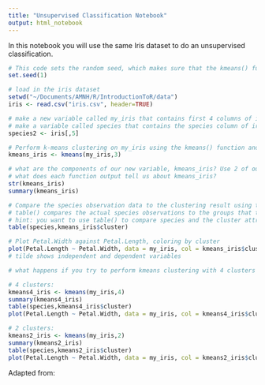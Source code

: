 ```yaml
---
title: "Unsupervised Classification Notebook"
output: html_notebook
---
```

In this notebook you will use the same Iris dataset to do an unsupervised classification. 

```r
# This code sets the random seed, which makes sure that the kmeans() function generates random numbers. Don't remove this line. 
set.seed(1)
```


```r
# load in the iris dataset
setwd("~/Documents/AMNH/R/IntroductionToR/data")
iris <- read.csv("iris.csv", header=TRUE)
```


```r
# make a new variable called my_iris that contains first 4 columns of iris
# make a variable called species that contains the species column of iris
species2 <- iris[,5] 
```


```r
# Perform k-means clustering on my_iris using the kmeans() function and save the output to new variable called kmeans_iris
kmeans_iris <- kmeans(my_iris,3)
```


```r
# what are the components of our new variable, kmeans_iris? Use 2 of our data exploration functions to find out. 
# what does each function output tell us about kmeans_iris?
str(kmeans_iris)
summary(kmeans_iris)
```


```r
# Compare the species observation data to the clustering result using table()
# table() compares the actual species observations to the groups that the clustering algorithm came up with. 
# hint: you want to use table() to compare species and the cluster attribute of kmeans_iris
table(species,kmeans_iris$cluster)
```


```r
# Plot Petal.Width against Petal.Length, coloring by cluster
plot(Petal.Length ~ Petal.Width, data = my_iris, col = kmeans_iris$cluster)
# tilde shows independent and dependent variables
```


```r
# what happens if you try to perform kmeans clustering with 4 clusters instead? Are any of your code outputs different? What about with 2 clusters?

# 4 clusters:
kmeans4_iris <- kmeans(my_iris,4)
summary(kmeans4_iris)
table(species,kmeans4_iris$cluster)
plot(Petal.Length ~ Petal.Width, data = my_iris, col = kmeans4_iris$cluster)

# 2 clusters: 
kmeans2_iris <- kmeans(my_iris,2)
summary(kmeans2_iris)
table(species,kmeans2_iris$cluster)
plot(Petal.Length ~ Petal.Width, data = my_iris, col = kmeans2_iris$cluster)
```

Adapted from: 